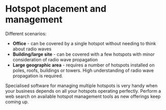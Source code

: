 # Hotspot placement and management


Different scenarios:
* **Office** - can be covered by a single hotspot without needing to think about radio waves
* **Building/large site** - can be covered with a few hotspots with minor consideration of radio wave propagation
* **Large geographic area** - requires a number of hotspots installed on poles, roofs, buildings or towers. High understanding of radio wave propagation is required.

Specialised software for managing multiple hotspots is very handy when your business depends on all your hotspots operating perfectly. Perform a web search on available hotspot management tools as new offerings keep coming up.
